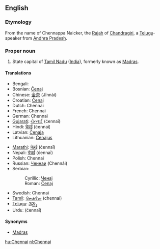 ==English==

===Etymology===
From the name of Chennappa Naicker, the [[Rajah]] of [[Chandragiri]], a [[Telugu]]-speaker from [[Andhra Pradesh]].

===Proper noun===
{{en-proper noun}}

# State capital of [[Tamil Nadu]] ([[India]]), formerly known as [[Madras]].

====Translations====
{{trans-top|state capital of Tamil Nadu}}
* Bengali: {{BNchar|[[চেন্নাই]]}}
* Bosnian: [[Čenaj]] {{m}}
* Chinese: [[金奈]] (Jīnnài)
* Croatian: [[Čenaj]] {{m}}
* Dutch: Chennai
* French: Chennai
* German: Chennai
* [[Gujarati]]: [[ચેન્નઈ]] (ćennaī)
* Hindi: [[चेन्नई]] (ćennaī)
* Latvian: [[Čenaja]]
* Lithuanian: [[Čenajus]]
{{trans-mid}}
* [[Marathi]]: [[चेन्नई]] (ćennaī)
* Nepali: [[चेन्नई]] (ćennaī)
* Polish: Chennai
* Russian: [[Ченнаи]] (Chennái)
* Serbian:
*: Cyrillic: [[Ченај]] {{m}}
*: Roman: [[Čenaj#Serbian|Čenaj]] {{m}}
* Swedish: Chennai
* [[Tamil]]: [[சென்னை]] (chennai)
* [[Telugu]]: [[చెన్నై]]
* Urdu: {{ur-Arab|[[چنائی]]}} (ćennaī)
{{trans-bottom}}

====Synonyms====
* [[Madras]] {{italbrac|former name}}

[[hu:Chennai]]
[[nl:Chennai]]